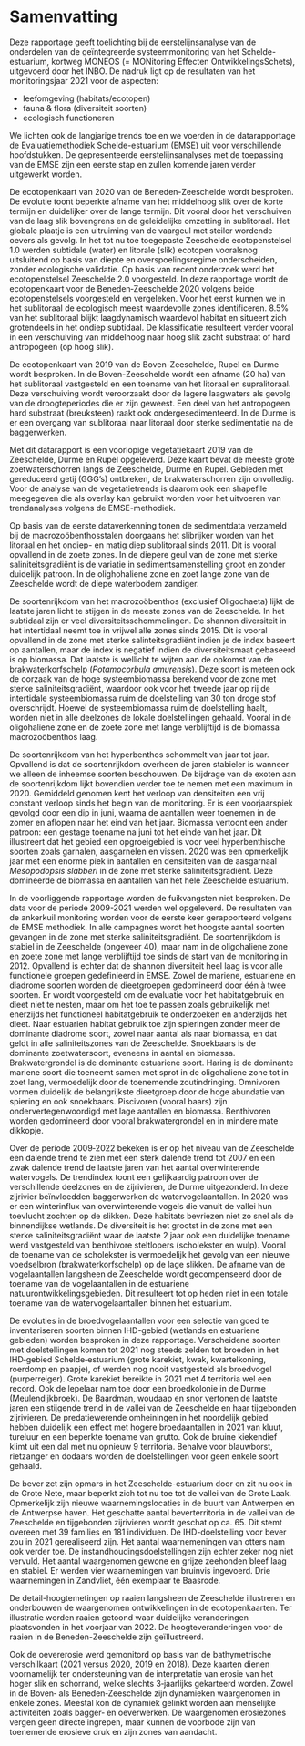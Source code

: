 
# Samenvatting {-}

Deze rapportage geeft toelichting bij de eerstelijnsanalyse van de onderdelen van de geïntegreerde systeemmonitoring van het Schelde-estuarium, kortweg MONEOS (= MONitoring Effecten OntwikkelingsSchets), uitgevoerd door het INBO.
De nadruk ligt op de resultaten van het monitoringsjaar 2021 voor de aspecten:

-   leefomgeving (habitats/ecotopen)
-   fauna & flora (diversiteit soorten)
-   ecologisch functioneren

We lichten ook de langjarige trends toe en we voerden in de datarapportage de Evaluatiemethodiek Schelde-estuarium (EMSE) uit voor verschillende hoofdstukken.
De gepresenteerde eerstelijnsanalyses met de toepassing van de EMSE zijn een eerste stap en zullen komende jaren verder uitgewerkt worden.

De ecotopenkaart van 2020 van de Beneden-Zeeschelde wordt besproken.
De evolutie toont beperkte afname van het middelhoog slik over de korte termijn en duidelijker over de lange termijn.
Dit vooral door het verschuiven van de laag slik bovengrens en de geleidelijke omzetting in sublitoraal.
Het globale plaatje is een uitruiming van de vaargeul met steiler wordende oevers als gevolg.
In het tot nu toe toegepaste Zeeschelde ecotopenstelsel 1.0 werden subtidale (water) en litorale (slik) ecotopen vooralsnog uitsluitend op basis van diepte en overspoelingsregime onderscheiden, zonder ecologische validatie.
Op basis van recent onderzoek werd het ecotopenstelsel Zeeschelde 2.0 voorgesteld.
In deze rapportage wordt de ecotopenkaart voor de Beneden‐Zeeschelde 2020 volgens beide ecotopenstelsels voorgesteld en vergeleken.
Voor het eerst kunnen we in het sublitoraal de ecologisch meest waardevolle zones identificeren.
8.5% van het sublitoraal blijkt laagdynamisch waardevol habitat en situeert zich grotendeels in het ondiep subtidaal.
De klassificatie resulteert verder vooral in een verschuiving van middelhoog naar hoog slik zacht substraat of hard antropogeen (op hoog slik).

De ecotopenkaart van 2019 van de Boven-Zeeschelde, Rupel en Durme wordt besproken.
In de Boven-Zeeschelde wordt een afname (20 ha) van het sublitoraal vastgesteld en een toename van het litoraal en supralitoraal.
Deze verschuiving wordt veroorzaakt door de lagere laagwaters als gevolg van de droogteperiodes die er zijn geweest.
Een deel van het antropogeen hard substraat (breuksteen) raakt ook ondergesedimenteerd.
In de Durme is er een overgang van sublitoraal naar litoraal door sterke sedimentatie na de baggerwerken.

Met dit datarapport is een voorlopige vegetatiekaart 2019 van de Zeeschelde, Durme en Rupel opgeleverd.
Deze kaart bevat de meeste grote zoetwaterschorren langs de Zeeschelde, Durme en Rupel.
Gebieden met gereduceerd getij (GGG's) ontbreken, de brakwaterschorren zijn onvolledig.
Voor de analyse van de vegetatietrends is daarom ook een shapefile meegegeven die als overlay kan gebruikt worden voor het uitvoeren van trendanalyses volgens de EMSE-methodiek.

Op basis van de eerste dataverkenning tonen de sedimentdata verzameld bij de macrozoöbenthosstalen doorgaans het slibrijker worden van het litoraal en het ondiep- en matig diep sublitoraal sinds 2011.
Dit is vooral opvallend in de zoete zones.
In de diepere geul van de zone met sterke saliniteitsgradiënt is de variatie in sedimentsamenstelling groot en zonder duidelijk patroon.
In de olighohaliene zone en zoet lange zone van de Zeeschelde wordt de diepe waterbodem zandiger.

De soortenrijkdom van het macrozoöbenthos (exclusief Oligochaeta) lijkt de laatste jaren licht te stijgen in de meeste zones van de Zeeschelde.
In het subtidaal zijn er veel diversiteitsschommelingen.
De shannon diversiteit in het intertidaal neemt toe in vrijwel alle zones sinds 2015.
Dit is vooral opvallend in de zone met sterke salinteitsgradiënt indien je de index baseert op aantallen, maar de index is negatief indien de diversiteitsmaat gebaseerd is op biomassa.
Dat laatste is wellicht te wijten aan de opkomst van de brakwaterkorfschelp (*Potamocorbula amurensis*).
Deze soort is meteen ook de oorzaak van de hoge systeembiomassa berekend voor de zone met sterke saliniteitsgradiënt, waardoor ook voor het tweede jaar op rij de intertidale systeembiomassa ruim de doelstelling van 30 ton droge stof overschrijdt.
Hoewel de systeembiomassa ruim de doelstelling haalt, worden niet in alle deelzones de lokale doelstellingen gehaald.
Vooral in de oligohaliene zone en de zoete zone met lange verblijftijd is de biomassa macrozoöbenthos laag.

De soortenrijkdom van het hyperbenthos schommelt van jaar tot jaar.
Opvallend is dat de soortenrijkdom overheen de jaren stabieler is wanneer we alleen de inheemse soorten beschouwen.
De bijdrage van de exoten aan de soortenrijkdom lijkt bovendien verder toe te nemen met een maximum in 2020.
Gemiddeld genomen kent het verloop van densiteiten een vrij constant verloop sinds het begin van de monitoring.
Er is een voorjaarspiek gevolgd door een dip in juni, waarna de aantallen weer toenemen in de zomer en aflopen naar het eind van het jaar.
Biomassa vertoont een ander patroon: een gestage toename na juni tot het einde van het jaar.
Dit illustreert dat het gebied een opgroeigebied is voor veel hyperbenthische soorten zoals garnalen, aasgarnelen en vissen.
2020 was een opmerkelijk jaar met een enorme piek in aantallen en densiteiten van de aasgarnaal *Mesopodopsis slabberi* in de zone met sterke saliniteitsgradiënt.
Deze domineerde de biomassa en aantallen van het hele Zeeschelde estuarium.

In de voorliggende rapportage worden de fuikvangsten niet besproken.
De data voor de periode 2009-2021 werden wel opgeleverd.
De resultaten van de ankerkuil monitoring worden voor de eerste keer gerapporteerd volgens de EMSE methodiek.
In alle campagnes wordt het hoogste aantal soorten gevangen in de zone met sterke saliniteitsgradiënt.
De soortenrijkdom is stabiel in de Zeeschelde (ongeveer 40), maar nam in de oligohaliene zone en zoete zone met lange verblijftijd toe sinds de start van de monitoring in 2012.
Opvallend is echter dat de shannon diversiteit heel laag is voor alle functionele groepen gedefinieerd in EMSE.
Zowel de mariene, estuariene en diadrome soorten worden de dieetgroepen gedomineerd door één à twee soorten.
Er wordt voorgesteld om de evaluatie voor het habitatgebruik en dieet niet te nesten, maar om het toe te passen zoals gebruikelijk met enerzijds het functioneel habitatgebruik te onderzoeken en anderzijds het dieet.
Naar estuarien habitat gebruik toe zijn spieringen zonder meer de dominante diadrome soort, zowel naar aantal als naar biomassa, en dat geldt in alle saliniteitszones van de Zeeschelde.
Snoekbaars is de dominante zoetwatersoort, eveneens in aantal en biomassa.
Brakwatergrondel is de dominante estuariene soort.
Haring is de dominante mariene soort die toeneemt samen met sprot in de oligohaliene zone tot in zoet lang, vermoedelijk door de toenemende zoutindringing.
Omnivoren vormen duidelijk de belangrijkste dieetgroep door de hoge abundatie van spiering en ook snoekbaars.
Piscivoren (vooral baars) zijn ondervertegenwoordigd met lage aantallen en biomassa.
Benthivoren worden gedomineerd door vooral brakwatergrondel en in mindere mate dikkopje.

Over de periode 2009‐2022 bekeken is er op het niveau van de Zeeschelde een dalende trend te zien met een sterk dalende trend tot 2007 en een zwak dalende trend de laatste jaren van het aantal overwinterende watervogels.
De trendindex toont een gelijkaardig patroon over de verschillende deelzones en de zijrivieren, de Durme uitgezonderd.
In deze zijrivier beïnvloedden baggerwerken de watervogelaantallen.
In 2020 was er een winterinflux van overwinterende vogels die vanuit de vallei hun toevlucht zochten op de slikken.
Deze habitats bevriezen niet zo snel als de binnendijkse wetlands.
De diversiteit is het grootst in de zone met een sterke saliniteitsgradiënt waar de laatste 2 jaar ook een duidelijke toename werd vastgesteld van benthivore steltlopers (scholekster en wulp).
Vooral de toename van de scholekster is vermoedelijk het gevolg van een nieuwe voedselbron (brakwaterkorfschelp) op de lage slikken.
De afname van de vogelaantallen langsheen de Zeeschelde wordt gecompenseerd door de toename van de vogelaantallen in de estuariene natuurontwikkelingsgebieden.
Dit resulteert tot op heden niet in een totale toename van de watervogelaantallen binnen het estuarium.

De evoluties in de broedvogelaantallen voor een selectie van goed te inventariseren soorten binnen IHD-gebied (wetlands en estuariene gebieden) worden besproken in deze rapportage.
Verscheidene soorten met doelstellingen komen tot 2021 nog steeds zelden tot broeden in het IHD‐gebied Schelde‐estuarium (grote karekiet, kwak, kwartelkoning, roerdomp en paapje), of werden nog nooit vastgesteld als broedvogel (purperreiger).
Grote karekiet bereikte in 2021 met 4 territoria wel een record.
Ook de lepelaar nam toe door een broedkolonie in de Durme (Meulendijkbroek).
De Baardman, woudaap en snor vertonen de laatste jaren een stijgende trend in de vallei van de Zeeschelde en haar tijgebonden zijrivieren.
De predatiewerende omheiningen in het noordelijk gebied hebben duidelijk een effect met hogere broedaantallen in 2021 van kluut, tureluur en een beperkte toename van grutto.
Ook de bruine kiekendief klimt uit een dal met nu opnieuw 9 territoria.
Behalve voor blauwborst, rietzanger en dodaars worden de doelstellingen voor geen enkele soort gehaald.

De bever zet zijn opmars in het Zeeschelde-estuarium door en zit nu ook in de Grote Nete, maar beperkt zich tot nu toe tot de vallei van de Grote Laak.
Opmerkelijk zijn nieuwe waarnemingslocaties in de buurt van Antwerpen en de Antwerpse haven.
Het geschatte aantal beverterritoria in de vallei van de Zeeschelde en tijgebonden zijrivieren wordt geschat op ca.
65.
Dit stemt overeen met 39 families en 181 individuen.
De IHD-doelstelling voor bever zou in 2021 gerealiseerd zijn.
Het aantal waarnemeningen van otters nam ook verder toe.
De instandhoudingsdoelstellingen zijn echter zeker nog niet vervuld.
Het aantal waargenomen gewone en grijze zeehonden bleef laag en stabiel.
Er werden vier waarnemingen van bruinvis ingevoerd.
Drie waarnemingen in Zandvliet, één exemplaar te Baasrode.

De detail-hoogtemetingen op raaien langsheen de Zeeschelde illustreren en onderbouwen de waargenomen ontwikkelingen in de ecotopenkaarten.
Ter illustratie worden raaien getoond waar duidelijke veranderingen plaatsvonden in het voorjaar van 2022.
De hoogteveranderingen voor de raaien in de Beneden-Zeeschelde zijn geïllustreerd.

Ook de oevererosie werd gemonitord op basis van de bathymetrische verschilkaart (2021 versus 2020, 2019 en 2018).
Deze kaarten dienen voornamelijk ter ondersteuning van de interpretatie van erosie van het hoger slik en schorrand, welke slechts 3‐jaarlijks gekarteerd worden.
Zowel in de Boven‐ als Beneden‐Zeeschelde zijn dynamieken waargenomen in enkele zones.
Meestal kon de dynamiek gelinkt worden aan menselijke activiteiten zoals bagger‐ en oeverwerken.
De waargenomen erosiezones vergen geen directe ingrepen, maar kunnen de voorbode zijn van toenemende erosieve druk en zijn zones van aandacht.

